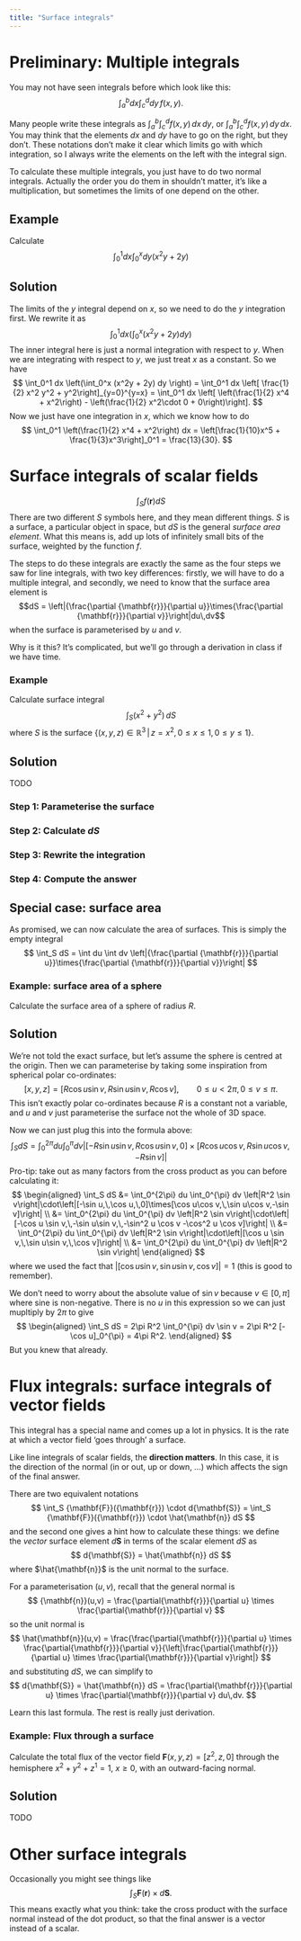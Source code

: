 ```yaml
---
title: "Surface integrals"
---
```


::: {.hidden}
 \newcommand{\v}[1]{{\mathbf{#1}}}
 \newcommand{\pd}[2]{{\frac{\partial #1}{\partial #2}}}
:::


# Preliminary: Multiple integrals
You may not have seen integrals before which look like this:
$$
\int_a^b dx \int_c^d dy\, f(x,y).
$$

:::{.callout-note}
Many people write these integrals as
$\int_a^b \int_c^d f(x,y)\, dx\, dy,$
or 
$\int_a^b \int_c^d f(x,y)\, dy\, dx$.
You may think that the elements $dx$ and $dy$ have to go on the right, but they don't. These notations don't make it clear which limits go with which integration, so I always write the elements on the left with the integral sign.
:::

To calculate these multiple integrals, you just have to do two normal integrals. Actually the order you do them in shouldn't matter, it's like a multiplication, but sometimes the limits of one depend on the other.

## Example
Calculate
$$
\int_0^1 dx \int_0^x dy (x^2y + 2y)
$$

::: {.callout-tip collapse="true"}
## Solution
The limits of the $y$ integral depend on $x$, so we need to do the $y$ integration first. We rewrite it as
$$
\int_0^1 dx \left(\int_0^x (x^2y + 2y) dy \right)
$$
The inner integral here is just a normal integration with respect to $y$. When we are integrating with respect to $y$, we just treat $x$ as a constant. So we have
$$
\int_0^1 dx \left(\int_0^x (x^2y + 2y) dy \right) = \int_0^1 dx \left[ \frac{1}{2} x^2 y^2 + y^2\right]_{y=0}^{y=x} = \int_0^1 dx \left[ \left(\frac{1}{2} x^4 + x^2\right) - \left(\frac{1}{2} x^2\cdot 0 + 0\right)\right].
$$
Now we just have one integration in $x$, which we know how to do
$$
\int_0^1 \left(\frac{1}{2} x^4 + x^2\right) dx = \left[\frac{1}{10}x^5 + \frac{1}{3}x^3\right]_0^1 = \frac{13}{30}.
$$
:::

# Surface integrals of scalar fields
$$
\int_S f(\v{r}) dS
$$
There are two different $S$ symbols here, and they mean different things. $S$ is a surface, a particular object in space, but $dS$ is the general _surface area element_.
What this means is, add up lots of infinitely small bits of the surface, weighted by the function $f$.

The steps to do these integrals are exactly the same as the four steps we saw for line integrals, with two key differences: firstly, we will have to do a multiple integral, and secondly, we need to know that the surface area element is
$$dS = \left|\pd{\v{r}}{u}\times\pd{\v{r}}{v}\right|du\,dv$$
when the surface is parameterised by $u$ and $v$.

Why is it this? It's complicated, but we'll go through a derivation in class if we have time.

### Example
Calculate surface integral
$$
\int_S (x^2 + y^2)\, dS
$$
where $S$ is the surface $\{(x,y,z)\in\mathbb{R}^3\,|\,z=x^2,\,0\leq x\leq 1, 0\leq y\leq 1\}$.

::: {.callout-tip collapse="true"}
## Solution

TODO

### Step 1: Parameterise the surface

### Step 2: Calculate $dS$

### Step 3: Rewrite the integration

### Step 4: Compute the answer
:::

## Special case: surface area
As promised, we can now calculate the area of surfaces. This is simply the empty integral
$$
\int_S dS = \int du \int dv \left|\pd{\v{r}}{u}\times\pd{\v{r}}{v}\right|
$$

### Example: surface area of a sphere
Calculate the surface area of a sphere of radius $R$.

::: {.callout-tip collapse="true"}
## Solution
We're not told the exact surface, but let's assume the sphere is centred at the origin. 
Then we can parameterise by taking some inspiration from spherical polar co-ordinates:
$$[x,y,z] = [R\cos u\sin v,\,R\sin u\sin v,\,R\cos v], \qquad 0\leq u < 2\pi,\, 0\leq v\leq \pi.$$
This isn't exactly polar co-ordinates because $R$ is a constant not a variable, and $u$ and $v$ just parameterise the surface not the whole of 3D space.

Now we can just plug this into the formula above:
$$
\int_S dS = \int_0^{2\pi} du \int_0^{\pi} dv \left|[-R\sin u \sin v,\,R\cos u\sin v,\,0]\times[R\cos u\cos v,\,R\sin u\cos v,-R\sin v]\right|
$$
Pro-tip: take out as many factors from the cross product as you can before calculating it:
$$
\begin{aligned}
\int_S dS &= \int_0^{2\pi} du \int_0^{\pi} dv \left|R^2 \sin v\right|\cdot\left|[-\sin u,\,\cos u,\,0]\times[\cos u\cos v,\,\sin u\cos v,-\sin v]\right| \\
&= \int_0^{2\pi} du \int_0^{\pi} dv \left|R^2 \sin v\right|\cdot\left|[-\cos u \sin v,\,-\sin u\sin v,\,-\sin^2 u \cos v -\cos^2 u \cos v]\right| \\
&= \int_0^{2\pi} du \int_0^{\pi} dv \left|R^2 \sin v\right|\cdot\left|[\cos u \sin v,\,\sin u\sin v,\,\cos v]\right| \\
&= \int_0^{2\pi} du \int_0^{\pi} dv \left|R^2 \sin v\right|
\end{aligned}
$$
where we used the fact that $\left|[\cos u \sin v,\,\sin u\sin v,\,\cos v]\right| = 1$ (this is good to remember).

We don't need to worry about the absolute value of $\sin v$ because $v\in[0,\pi]$ where sine is non-negative. There is no $u$ in this expression so we can just mupltiply by $2\pi$ to give
$$
\begin{aligned}
\int_S dS = 2\pi R^2 \int_0^{\pi} dv \sin v = 2\pi R^2 [-\cos u]_0^{\pi} = 4\pi R^2.
\end{aligned}
$$
But you knew that already.
:::

# Flux integrals: surface integrals of vector fields
This integral has a special name and comes up a lot in physics. It is the rate at which a vector field 'goes through' a surface. 

:::{.callout-important}
Like line integrals of scalar fields, the __direction matters__. In this case, it is the direction of the normal (in or out, up or down, ...) which affects the sign of the final answer.
:::

There are two equivalent notations
$$
\int_S \v{F}(\v{r}) \cdot d\v{S} = \int_S \v{F}(\v{r}) \cdot \hat\v{n} dS
$$
and the second one gives a hint how to calculate these things: we define the _vector_ surface element $d\v{S}$ in terms of the scalar element $dS$ as 
$$
d\v{S} = \hat\v{n} dS
$$
where $\hat\v{n}$ is the unit normal to the surface.

For a parameterisation $(u,v)$, recall that the general normal is
$$
\v{n}(u,v) = \frac{\partial\v{r}}{\partial u} \times \frac{\partial\v{r}}{\partial v}
$$
so the unit normal is
$$
\hat\v{n}(u,v) = \frac{\frac{\partial\v{r}}{\partial u} \times \frac{\partial\v{r}}{\partial v}}{\left|\frac{\partial\v{r}}{\partial u} \times \frac{\partial\v{r}}{\partial v}\right|}
$$
and substituting $dS$, we can simplify to
$$
d\v{S} = \hat\v{n} dS = \frac{\partial\v{r}}{\partial u} \times \frac{\partial\v{r}}{\partial v} du\,dv.
$$

:::{.callout-tip}
Learn this last formula. The rest is really just derivation.
:::

### Example: Flux through a surface
Calculate the total flux of the vector field $\v{F}(x,y,z) = [z^2,z,0]$ through the hemisphere $x^2+y^2+z^1=1$, $x\geq 0$, with an outward-facing normal.

::: {.callout-tip collapse="true"}
## Solution
TODO
:::

# Other surface integrals
Occasionally you might see things like
$$
\int_S \v{F}(\v{r}) \times d\v{S}.
$$
This means exactly what you think: take the cross product with the surface normal instead of the dot product, so that the final answer is a vector instead of a scalar.